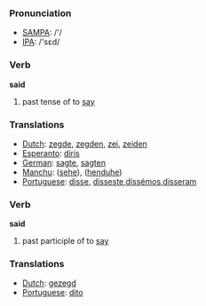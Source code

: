 === Pronunciation ===
*[[w:SAMPA|SAMPA]]: /'/
*[[w:IPA|IPA]]: /'sεd/

=== Verb ===

'''said'''

# past tense of to [[say]]

=== Translations ===
*[[Dutch]]: [[zegde]], [[zegden]], [[zei]], [[zeiden]]
*[[Esperanto]]: [[diris]]
*[[German]]: [[sagte]], [[sagten]]
*[[Manchu]]: ([[sehe]]), ([[henduhe]])
*[[Portuguese]]: [[disse]], [[disseste]],[[dissémos]],[[disseram]]

=== Verb ===

'''said'''

# past participle of to [[say]]

=== Translations ===
*[[Dutch]]: [[gezegd]]
*[[Portuguese]]: [[dito]]